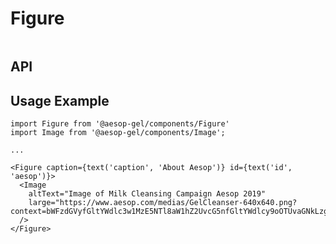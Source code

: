 
<Meta title="Figure" component={Figure} decorators={[withKnobs]} />

# Figure

<Preview>
  <Story name="Base component">
    <Figure caption={text('caption', 'About Aesop')} id={text('id', 'aesop')}>
      <Image
        altText={text('altText', 'Image of Milk Cleansing Campaign Aesop 2019')}
        large={text(
          'large',
          'https://www.aesop.com/medias/GelCleanser-640x640.png?context=bWFzdGVyfGltYWdlc3w1MzE5NTl8aW1hZ2UvcG5nfGltYWdlcy9oOTUvaGNkLzg4MDc3OTc4NTAxNDIucG5nfGM3NTNhYjdkMWNiOTRhNWZhNDA0NWExZWJiODMxN2VhNzEyY2ZkNGUyYzc4ZWVkZDRjYTIzMzZmZTRlOGYxNjM',
        )}
      />
    </Figure>
  </Story>
</Preview>

## API

<Props of={Figure} />

## Usage Example

```
import Figure from '@aesop-gel/components/Figure'
import Image from '@aesop-gel/components/Image';

...

<Figure caption={text('caption', 'About Aesop')} id={text('id', 'aesop')}>
  <Image
    altText="Image of Milk Cleansing Campaign Aesop 2019"
    large="https://www.aesop.com/medias/GelCleanser-640x640.png?context=bWFzdGVyfGltYWdlc3w1MzE5NTl8aW1hZ2UvcG5nfGltYWdlcy9oOTUvaGNkLzg4MDc3OTc4NTAxNDIucG5nfGM3NTNhYjdkMWNiOTRhNWZhNDA0NWExZWJiODMxN2VhNzEyY2ZkNGUyYzc4ZWVkZDRjYTIzMzZmZTRlOGYxNjM"
  />
</Figure>

```
